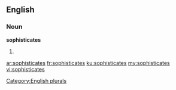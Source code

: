 ==English==

===Noun===
'''sophisticates'''

# {{plural of|[[sophisticate]]}}

[[Category:English plurals]]

[[ar:sophisticates]]
[[fr:sophisticates]]
[[ku:sophisticates]]
[[my:sophisticates]]
[[vi:sophisticates]]